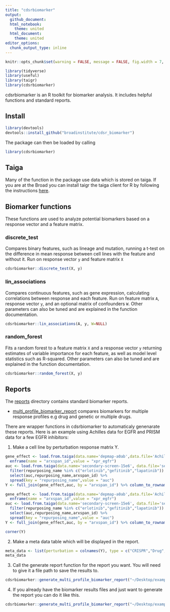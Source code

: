 ```yaml
---
title: "cdsrbiomarker"
output:
  github_document:
  html_notebook:
    theme: united
  html_document:
    theme: united
editor_options: 
  chunk_output_type: inline
---
```


```r
knitr::opts_chunk$set(warning = FALSE, message = FALSE, fig.width = 7, fig.height = 7, cache = T)

library(tidyverse)
library(useful)
library(taigr)
library(cdsrbiomarker)
```

cdsrbiomarker is an R toolkit for biomarker analysis. It includes helpful functions and standard reports.

## Install

```r
library(devtools)
devtools::install_github("broadinstitute/cdsr_biomarker")
```

The package can then be loaded by calling

```r
library(cdsrbiomarker)
```

## Taiga

Many of the function in the package use data which is stored on taiga. If you are at the Broad you can install taigr the taiga client for R by following the instructions [here](https://github.com/broadinstitute/taigr).

## Biomarker functions

These functions are used to analyze potential biomarkers based on a response vector and a feature matrix.

### discrete_test

Compares binary features, such as lineage and mutation, running a t-test on the difference in mean response between cell lines with the feature and without it. Run on response vector `y` and feature matrix `X`

```r
cdsrbiomarker::discrete_test(X, y)
```

### lin_associations

Compares continuous features, such as gene expression, calculating correlations between response and each feature. Run on feature matrix `A`, response vector `y`, and an optional matrix of confounders `W`. Other parameters can also be tuned and are explained in the function documentation.

```r
cdsrbiomarker::lin_associations(A, y, W=NULL)
```

### random_forest

Fits a random forest to a feature matrix `X` and a response vector `y` returning estimates of variable importance for each feature, as well as model level statistics such as R-squared. Other parameters can also be tuned and are explained in the function documentation.

```r
cdsrbiomarker::random_forest(X, y)
```

## Reports

The [reports](https://github.com/broadinstitute/cdsr_biomarker/tree/master/inst/reports) directory contains standard biomarker reports.

* [multi_profile_biomarker_report](https://github.com/broadinstitute/cdsr_biomarker/tree/master/inst/reports/multi_profile_biomarker_report.Rmd) compares biomarkers for multiple response profiles e.g drug and genetic or multiple drugs.

There are wrapper functions in cdsrbiomarker to automaticaly genenarate these reports. Here is an example using Achilles data for EGFR and PRISM data for a few EGFR inhibitors:

1. Make a cell line by perturbation response matrix Y.

```r
gene_effect <- load.from.taiga(data.name='depmap-a0ab',data.file='Achilles_gene_effect')[,"EGFR (1956)"] %>% 
  enframe(name = "arxspan_id",value = "xpr_egfr")
auc <- load.from.taiga(data.name='secondary-screen-15e6', data.file='secondary_merged_drc_parameters') %>% 
  filter(repurposing_name %in% c("erlotinib","gefitinib","lapatinib")) %>% 
  select(auc,repurposing_name,arxspan_id) %>% 
  spread(key = "repurposing_name",value = "auc")
Y <- full_join(gene_effect,auc, by = "arxspan_id") %>% column_to_rownames(var = "arxspan_id") %>% as.matrix()
```

```r
gene_effect <- load.from.taiga(data.name='depmap-a0ab',data.file='Achilles_gene_effect')[,"EGFR (1956)"] %>% 
  enframe(name = "arxspan_id",value = "xpr_egfr")
auc <- load.from.taiga(data.name='secondary-screen-15e6', data.file='secondary_merged_drc_parameters') %>% 
  filter(repurposing_name %in% c("erlotinib","gefitinib","lapatinib")) %>% 
  select(auc,repurposing_name,arxspan_id) %>% 
  spread(key = "repurposing_name",value = "auc")
Y <- full_join(gene_effect,auc, by = "arxspan_id") %>% column_to_rownames(var = "arxspan_id") %>% as.matrix()
```

```r
corner(Y)
```

2. Make a meta data table which will be displayed in the report.

```r
meta_data <- list(perturbation = colnames(Y), type = c("CRISPR","Drug","Drug","Drug")) %>% as_tibble()
meta_data
```

3. Call the generate report function for the report you want. You will need to give it a file path to save the results to.

```r
cdsrbiomarker::generate_multi_profile_biomarker_report("~/Desktop/example/","example_title",Y,meta_data)
```

4. If you already have the biomarker results files and just want to generate the report you can do it like this.

```r
cdsrbiomarker::generate_multi_profile_biomarker_report("~/Desktop/example","example")
```

